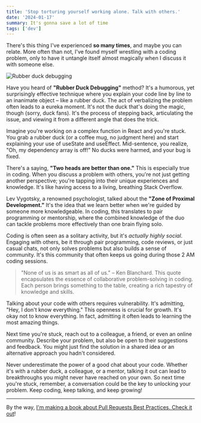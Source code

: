 ```yaml
---
title: 'Stop torturing yourself working alone. Talk with others.'
date: '2024-01-17'
summary: It's gonna save a lot of time
tags: ['dev']
---
```


There's this thing I've experienced **so many times**, and maybe you can relate. More often than not, I've found myself wrestling with a coding problem, only to have it untangle itself almost magically when I discuss it with someone else.

![Rubber duck debugging](/static/images/articles/power-of-collaboration.png.webp)

Have you heard of **"Rubber Duck Debugging"** method? It's a humorous, yet surprisingly effective technique where you explain your code line by line to an inanimate object – like a rubber duck. The act of verbalizing the problem often leads to a eureka moment. It's not the duck that's doing the magic, though (sorry, duck fans). It's the process of stepping back, articulating the issue, and viewing it from a different angle that does the trick.

Imagine you're working on a complex function in React and you're stuck. You grab a rubber duck (or a coffee mug, no judgment here) and start explaining your use of useState and useEffect. Mid-sentence, you realize, "Oh, my dependency array is off!" No ducks were harmed, and your bug is fixed.

There's a saying, **"Two heads are better than one."** This is especially true in coding. When you discuss a problem with others, you're not just getting another perspective; you're tapping into their unique experiences and knowledge. It's like having access to a living, breathing Stack Overflow.

Lev Vygotsky, a renowned psychologist, talked about the **"Zone of Proximal Development."** It's the idea that we learn better when we're guided by someone more knowledgeable. In coding, this translates to pair programming or mentorship, where the combined knowledge of the duo can tackle problems more effectively than one brain flying solo.

Coding is often seen as a solitary activity, but it's _actually highly social_. Engaging with others, be it through pair programming, code reviews, or just casual chats, not only solves problems but also builds a sense of community. It's this community that often keeps us going during those 2 AM coding sessions.

> "None of us is as smart as all of us." – Ken Blanchard. This quote encapsulates the essence of collaborative problem-solving in coding. Each person brings something to the table, creating a rich tapestry of knowledge and skills.

Talking about your code with others requires vulnerability. It's admitting, "Hey, I don't know everything." This openness is crucial for growth. It's okay not to know everything. In fact, admitting it often leads to learning the most amazing things.

Next time you're stuck, reach out to a colleague, a friend, or even an online community. Describe your problem, but also be open to their suggestions and feedback. You might just find the solution in a shared idea or an alternative approach you hadn't considered.

Never underestimate the power of a good chat about your code. Whether it's with a rubber duck, a colleague, or a mentor, talking it out can lead to breakthroughs you might never have reached on your own. So next time you're stuck, remember, a conversation could be the key to unlocking your problem. Keep coding, keep talking, and keep growing!

---

By the way, [I'm making a book about Pull Requests Best Practices. Check it out](https://pr.nico.fyi)!
